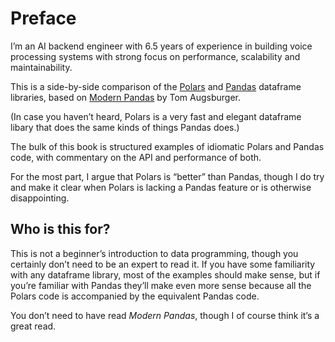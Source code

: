 # Preface {.unnumbered}

I'm an AI backend engineer with 6.5 years of experience in building voice processing systems with strong focus on performance, scalability and maintainability.

This is a side-by-side comparison of the [Polars](https://www.pola.rs/)
and [Pandas](https://pandas.pydata.org/) dataframe libraries,
based on [Modern Pandas](https://tomaugspurger.github.io/posts/modern-8-scaling/) by Tom Augsburger.

(In case you haven't heard, Polars is a very fast and elegant dataframe libary that does the same kinds of things Pandas does.)

The bulk of this book is structured examples of idiomatic Polars and Pandas code, with commentary on the API and performance of both.

For the most part, I argue that Polars is "better" than Pandas, though I do try and make it clear when Polars is lacking a Pandas feature or is otherwise disappointing.

## Who is this for?

This is not a beginner's introduction to data programming, though you certainly don't need to be an expert to read it. If you have some familiarity with any dataframe library, most of the examples should make sense, but if you're familiar with Pandas they'll make even more sense because all the Polars code is accompanied by the equivalent Pandas code.

You don't need to have read *Modern Pandas*, though I of course think it's a great read.
